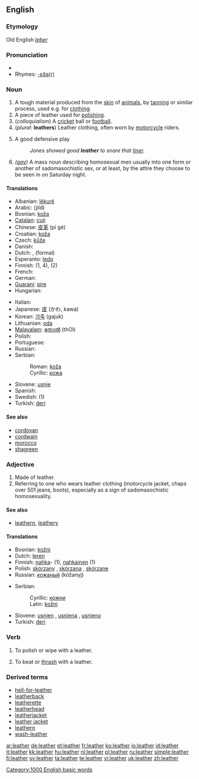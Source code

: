 {{wikipedia}}
==English==

===Etymology===
Old English ''[[leþer]]''

===Pronunciation===
* {{audio|en-us-leather.ogg|Audio (US)}}
* Rhymes: [[Rhymes:English:-ɛðə(r)|-ɛðə(r)]]

===Noun===
{{en-noun|s|-}}

# A tough material produced from the [[skin]] of [[animal]]s, by [[tan]]ning or similar process, used e.g. for [[clothing]].
# A piece of leather used for [[polish]]ing.
# (''colloquialism'') A [[cricket]] ball or [[football]].
# (''plural'': '''leathers''') Leather clothing, often worn by [[motorcycle]] riders.
# {{baseball}} A good defensive play
#: ''Jones showed good '''leather''' to snare that [[liner]].''
# ''([[gay]])'' A mass noun describing homosexual men usually into one form or another of sadomasochistic sex, or at least, by the attire they choose to be seen in on Saturday night.

====Translations====
{{trans-top|material produced by tanning animal skin}}
* Albanian: [[lëkurë]]
* Arabic: {{Arab|[[جلد]]}} (jild) {{m}}
* Bosnian: [[koža#Bosnian|koža]] {{f}}
* [[Catalan]]: [[cuir]] {{m}}
* Chinese: [[皮革]] (pí gé)
* Croatian: [[koža]] {{f}}
* Czech: [[kůže]] {{f}}
* Danish: {{t|da|læder|n}}
* Dutch: {{t|nl|leer|n}}, {{t|nl|leder|n}} (formal)
* Esperanto: [[ledo]]
* Finnish: {{t|fi|nahka}} (1, 4), {{t|fi|säämiskä}} (2)
* French: {{t|fr|cuir|m}}
* German: {{t|de|Leder|n}}
* [[Guaraní]]: [[pire]]
* Hungarian: {{t|hu|bőr}}
{{trans-mid}}
* Italian: {{t|it|cuoio|m}}
* Japanese: [[皮]] (かわ, kawa)
* Korean: [[가죽]] (gajuk)
* Lithuanian: [[oda]] {{f}}
* [[Malayalam]]: [[തോല്‍]] (thOl)
* Polish: {{t|pl|skóra|f}}
* Portuguese: {{t|pt|couro|m}}
* Russian: {{t|ru|кожа|tr=kóža|f}}
* Serbian:
*: Roman: [[koža#Serbian|koža]] {{f}}
*: Cyrillic: [[кожа#Serbian|кожа]] {{f}}
* Slovene: [[usnje]] {{n}}
* Spanish: {{t|es|cuero|m}}
* Swedish: {{t|sv|läder|n}} (1)
* Turkish: [[deri]]
{{trans-bottom}}

====See also====
* [[cordovan]]
* [[cordwain]]
* [[morocco]]
* [[shagreen]]

===Adjective===
{{en-adj|-|-}}

# Made of leather.
# Referring to one who wears leather clothing (motorcycle jacket, chaps over 501 jeans, boots), especially as a sign of sadomasochistic homosexuality.

====See also====
* [[leathern]], [[leathery]]

====Translations====
{{trans-top|made of leather}}
* Bosnian: [[kožni#Bosnian|kožni]] {{m}}
* Dutch: [[leren]]
* Finnish: [[nahka]]- (1), [[nahkainen]] (1)
* Polish: [[skórzany]] {{m}}, [[skórzana]] {{f}}, [[skórzane]] {{n}}
* Russian: [[кожаный]] (kóžanyj)
{{trans-mid}}
* Serbian:
*: Cyrillic: [[кожни#Serbian|кожни]] {{m}}
*: Latin: [[kožni#Serbian|kožni]] {{m}}
* Slovene: [[usnjen]] {{m}}, [[usnjena]] {{f}}, [[usnjeno]] {{n}}
* Turkish: [[deri]]
{{trans-bottom}}

===Verb===
{{en-verb|leathers|leathering|leathered}}

# {{rfv-sense}} To polish or wipe with a leather.
# {{rfv-sense}} To beat or [[thrash]] with a leather.

===Derived terms===
* [[hell-for-leather]]
* [[leatherback]]
* [[leatherette]]
* [[leatherhead]]
* [[leatherjacket]]<!--a type of fish-->
* [[leather jacket]]<!--a jacket made of leather-->
* [[leathern]]
* [[wash-leather]]

[[Category:1000 English basic words]]

[[ar:leather]]
[[de:leather]]
[[et:leather]]
[[fr:leather]]
[[ko:leather]]
[[io:leather]]
[[id:leather]]
[[it:leather]]
[[kk:leather]]
[[hu:leather]]
[[nl:leather]]
[[pl:leather]]
[[ru:leather]]
[[simple:leather]]
[[fi:leather]]
[[sv:leather]]
[[ta:leather]]
[[te:leather]]
[[vi:leather]]
[[uk:leather]]
[[zh:leather]]
